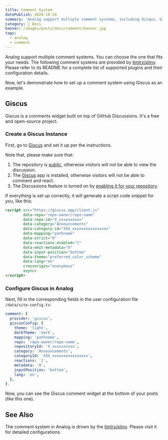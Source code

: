 ```yaml
---
title: Comment System
datePublish: 2024-10-24
summary: 'Analog support multiple comment systems, including Disqus, Giscus, and Utterances.'
category: 🌈 Docs
banner: /images/posts/docs/comment/banner.jpg
tags:
  - analog
  - comment
---
```


Analog support multiple comment systems. You can choose the one that fits your needs.
The following comment systems are provided by [timlrx/pliny](https://github.com/timlrx/pliny). Please refer to its README for a complete list of supported plugins and their configuration details.

Now, let's demonstrate how to set up a comment system using Giscus as an example.

## Giscus

Giscus is a comments widget built on top of GitHub Discussions. It's a free and open-source project.

### Create a Giscus Instance

First, go to [Giscus](https://giscus.app) and set it up per the instructions.

Note that, please make sure that:
1. The repository is [public](https://docs.github.com/en/github/administering-a-repository/managing-repository-settings/setting-repository-visibility#making-a-repository-public), otherwise visitors will not be able to view the discussion.
2. The [Giscus](https://github.com/apps/giscus) app is installed, otherwise visitors will not be able to comment and react.
3. The Discussions feature is turned on by [enabling it for your repository](https://docs.github.com/en/github/administering-a-repository/managing-repository-settings/enabling-or-disabling-github-discussions-for-a-repository).

If everything is set up correctly, it will generate a script code snippet for you, like this:

```html
<script src="https://giscus.app/client.js"
        data-repo="repo-owner/repo-name"
        data-repo-id="X_xxxxxxxxxx"
        data-category="Announcements"
        data-category-id="XXX_xxxxxxxxxxxxxxxx"
        data-mapping="pathname"
        data-strict="0"
        data-reactions-enabled="1"
        data-emit-metadata="0"
        data-input-position="bottom"
        data-theme="preferred_color_scheme"
        data-lang="en"
        crossorigin="anonymous"
        async>
</script>
```

### Configure Giscus in Analog

Next, fill in the corresponding fields in the user configuration file `/data/site-config.ts`:

```yaml
comment: {
  provider: 'giscus',
  giscusConfig: {
    theme: 'light',
    darkTheme: 'dark',
    mapping: 'pathname',
    repo: 'repo-owner/repo-name',
    repositoryId: 'X_xxxxxxxxxx',
    category: 'Announcements',
    categoryId: 'XXX_xxxxxxxxxxxxxxxx',
    reactions: '1',
    metadata: '0',
    inputPosition: 'bottom',
    lang: 'en',
  },
},
```

Now, you can see the Giscus comment widget at the bottom of your posts (like this one).

## See Also

The comment system in Analog is driven by the [timlrx/pliny](https://github.com/timlrx/pliny).
Please visit it for detailed configurations.
